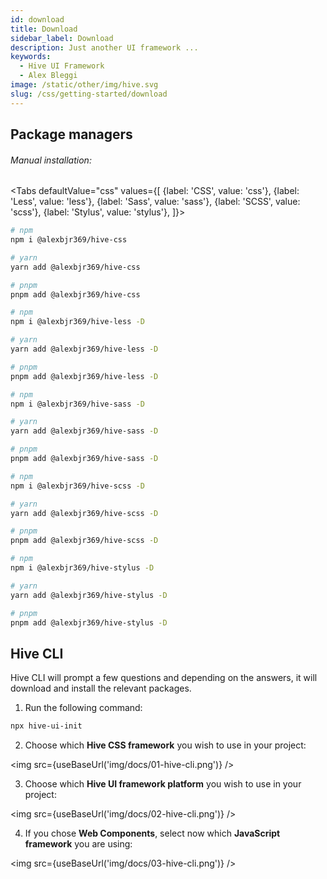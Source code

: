 ```yaml
---
id: download
title: Download
sidebar_label: Download
description: Just another UI framework ...
keywords:
  - Hive UI Framework
  - Alex Bleggi
image: /static/other/img/hive.svg
slug: /css/getting-started/download
---
```



## Package managers

###### Manual installation:

<Tabs
  defaultValue="css"
  values={[
    {label: 'CSS', value: 'css'},
    {label: 'Less', value: 'less'},
    {label: 'Sass', value: 'sass'},
    {label: 'SCSS', value: 'scss'},
    {label: 'Stylus', value: 'stylus'},
  ]}>
  <TabItem value="css">

```bash
# npm
npm i @alexbjr369/hive-css

# yarn
yarn add @alexbjr369/hive-css

# pnpm
pnpm add @alexbjr369/hive-css
```

  </TabItem>
  <TabItem value="less">

```bash
# npm
npm i @alexbjr369/hive-less -D

# yarn
yarn add @alexbjr369/hive-less -D

# pnpm
pnpm add @alexbjr369/hive-less -D
```

  </TabItem>
  <TabItem value="sass">

```bash
# npm
npm i @alexbjr369/hive-sass -D

# yarn
yarn add @alexbjr369/hive-sass -D

# pnpm
pnpm add @alexbjr369/hive-sass -D
```

  </TabItem>
  <TabItem value="scss">

```bash
# npm
npm i @alexbjr369/hive-scss -D

# yarn
yarn add @alexbjr369/hive-scss -D

# pnpm
pnpm add @alexbjr369/hive-scss -D
```

  </TabItem>
  <TabItem value="stylus">

```bash
# npm
npm i @alexbjr369/hive-stylus -D

# yarn
yarn add @alexbjr369/hive-stylus -D

# pnpm
pnpm add @alexbjr369/hive-stylus -D
```

  </TabItem>
</Tabs>

## Hive CLI

Hive CLI will prompt a few questions and depending on the answers, it will download and install the relevant packages.

1. Run the following command:

```bash
npx hive-ui-init
```

2. Choose which **Hive CSS framework** you wish to use in your project:

<img src={useBaseUrl('img/docs/01-hive-cli.png')} />

3. Choose which **Hive UI framework platform** you wish to use in your project:

<img src={useBaseUrl('img/docs/02-hive-cli.png')} />

4. If you chose **Web Components**, select now which **JavaScript framework** you are using:

<img src={useBaseUrl('img/docs/03-hive-cli.png')} />
